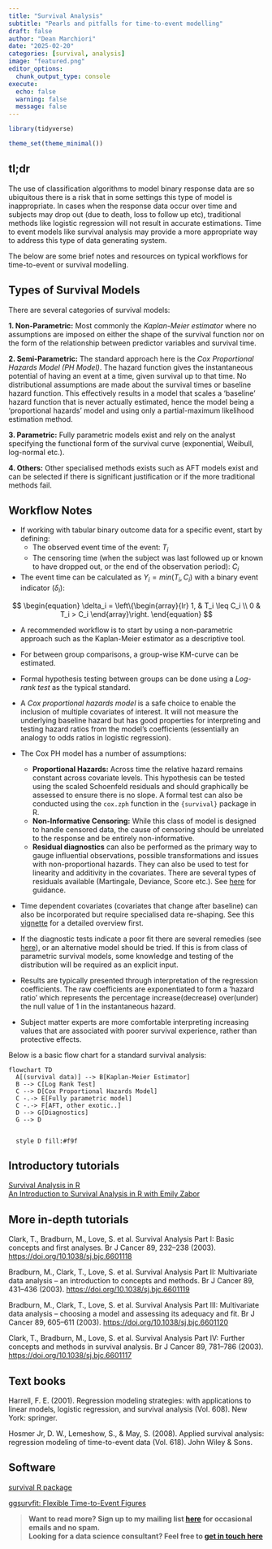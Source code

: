 ```yaml
---
title: "Survival Analysis"  
subtitle: "Pearls and pitfalls for time-to-event modelling"
draft: false
author: "Dean Marchiori"
date: "2025-02-20"
categories: [survival, analysis]
image: "featured.png"
editor_options: 
  chunk_output_type: console
execute: 
  echo: false
  warning: false 
  message: false
---  
```


```r
library(tidyverse)

theme_set(theme_minimal())
```

## tl;dr  

The use of classification algorithms to model binary response data are so ubiquitous there is a risk that in some settings this type of model is inappropriate. In cases when the response data occur over time and subjects may drop out (due to death, loss to follow up etc), traditional methods like logistic regression will not result in accurate estimations. Time to event models like survival analysis may provide a more appropriate way to address this type of data generating system.

The below are some brief notes and resources on typical workflows for time-to-event or survival 
modelling. 

## Types of Survival Models

There are several categories of survival models:

**1. Non-Parametric:** Most commonly the *Kaplan-Meier estimator* where no assumptions are imposed on either the shape of the survival function nor on the form of the relationship between predictor variables and survival time.     

**2. Semi-Parametric:** The standard approach here is the *Cox Proportional Hazards Model (PH Model)*. The hazard function gives the instantaneous potential of having an event at a time, given survival up to that time. No distributional assumptions are made about the survival times or baseline hazard function. This effectively results in a model that scales a 'baseline' hazard function that is never actually estimated, hence the model being a 'proportional hazards' model and using only a partial-maximum likelihood estimation method.  

**3. Parametric:** Fully parametric models exist and rely on the analyst specifying the functional form of the survival curve (exponential, Weibull, log-normal etc.).  

**4. Others:** Other specialised methods exists such as AFT models exist and can be selected
if there is significant justification or if the more traditional methods fail.  


## Workflow Notes 

- If working with tabular binary outcome data for a specific event, start by defining:
  - The observed event time of the event: $T_i$  
  - The censoring time (when the subject was last followed up or known to have dropped out, or the end of the observation period): $C_i$  
  
- The event time can be calculated as $Y_i = min(T_i, C_i)$ with a binary event indicator ($\delta_i$): 

$$
\begin{equation}
 \delta_i =
   \left\{\begin{array}{lr}
       1, & T_i \leq C_i \\
       0 & T_i > C_i
    \end{array}\right.
 \end{equation}
$$

- A recommended workflow is to start by using a non-parametric approach such as the
Kaplan-Meier estimator as a descriptive tool. 

- For between group comparisons, a group-wise KM-curve can be estimated. 

- Formal hypothesis testing between groups can be done using a *Log-rank test* as the typical standard.  

- A *Cox proportional hazards model* is a safe choice to enable the inclusion
of multiple covariates of interest. It will not measure the underlying baseline hazard but has good
properties for interpreting and testing hazard ratios from the model's coefficients (essentially
an analogy to odds ratios in logistic regression).  

- The Cox PH model has a number of assumptions: 
  - **Proportional Hazards:** Across time the relative hazard remains constant across covariate levels. This
hypothesis can be tested using the scaled Schoenfeld residuals and should graphically be assessed to ensure there is no slope. A formal
test can also be conducted using the `cox.zph` function in the `{survival}` package in R.  
  - **Non-Informative Censoring:**  While this class of model is designed to handle censored data, the cause 
of censoring should be unrelated to the response and be entirely non-informative.    
  - **Residual diagnostics** can also be performed as the primary way to gauge influential observations, 
 possible transformations and issues with non-proportional hazards. They can also be used to test for linearity and additivity in the covariates. There are several types of residuals
 available (Martingale, Deviance, Score etc.). See [here](https://doi.org/10.1038/sj.bjc.6601120) for guidance. 

- Time dependent covariates (covariates that change after baseline) can also be incorporated but 
require specialised data re-shaping. See this [vignette](https://cran.r-project.org/web/packages/survival/vignettes/timedep.pdf) for a detailed overview first. 

- If the diagnostic tests indicate a poor fit there are several remedies (see [here](https://doi.org/10.1038/sj.bjc.6601120)), or an alternative model should be tried. If
this is from class of parametric survival models, some knowledge and testing of the 
distribution will be required as an explicit input.    

- Results are typically presented through interpretation of the regression coefficients. The raw coefficients
are exponentiated to form a 'hazard ratio' which represents the percentage increase(decrease) over(under) the null value of 1 in 
the instantaneous hazard.   

- Subject matter experts are more comfortable interpreting increasing values that are associated with poorer survival experience, rather than protective effects. 


Below is a basic flow chart for a standard survival analysis: 

```mermaid
flowchart TD
  A[(survival data)] --> B[Kaplan-Meier Estimator]
  B --> C[Log Rank Test]  
  C --> D[Cox Proportional Hazards Model]
  C -.-> E[Fully parametric model]  
  C -.-> F[AFT, other exotic..]
  D --> G[Diagnostics]
  G --> D
  
  
  style D fill:#f9f
```


## Introductory tutorials  

[Survival Analysis in R](https://www.emilyzabor.com/tutorials/survival_analysis_in_r_tutorial.html)  
[An Introduction to Survival Analysis in R with Emily Zabor](https://www.youtube.com/watch?v=VenrZGkDJcU)  

## More in-depth tutorials   

Clark, T., Bradburn, M., Love, S. et al. Survival Analysis Part I: Basic concepts and first analyses. Br J Cancer 89, 232–238 (2003). [https://doi.org/10.1038/sj.bjc.6601118](https://doi.org/10.1038/sj.bjc.6601118)

Bradburn, M., Clark, T., Love, S. et al. Survival Analysis Part II: Multivariate data analysis – an introduction to concepts and methods. Br J Cancer 89, 431–436 (2003). [https://doi.org/10.1038/sj.bjc.6601119](https://doi.org/10.1038/sj.bjc.6601119)

Bradburn, M., Clark, T., Love, S. et al. Survival Analysis Part III: Multivariate data analysis – choosing a model and assessing its adequacy and fit. Br J Cancer 89, 605–611 (2003). [https://doi.org/10.1038/sj.bjc.6601120](https://doi.org/10.1038/sj.bjc.6601120)

Clark, T., Bradburn, M., Love, S. et al. Survival Analysis Part IV: Further concepts and methods in survival analysis. Br J Cancer 89, 781–786 (2003). [https://doi.org/10.1038/sj.bjc.6601117](https://doi.org/10.1038/sj.bjc.6601117  )


## Text books  

Harrell, F. E. (2001). Regression modeling strategies: with applications to linear models, logistic regression, and survival analysis (Vol. 608). New York: springer.

Hosmer Jr, D. W., Lemeshow, S., & May, S. (2008). Applied survival analysis: regression modeling of time-to-event data (Vol. 618). John Wiley & Sons.

## Software  

[survival R package](https://cran.r-project.org/web/packages/survival/index.html)

[ggsurvfit: Flexible Time-to-Event Figures](https://cran.r-project.org/web/packages/ggsurvfit/index.html)

>**Want to read more? Sign up to my mailing list [here](https://www.deanmarchiori.com/posts/) for occasional emails and no spam.**  
> **Looking for a data science consultant? Feel free to [get in touch here](https://www.deanmarchiori.com)**